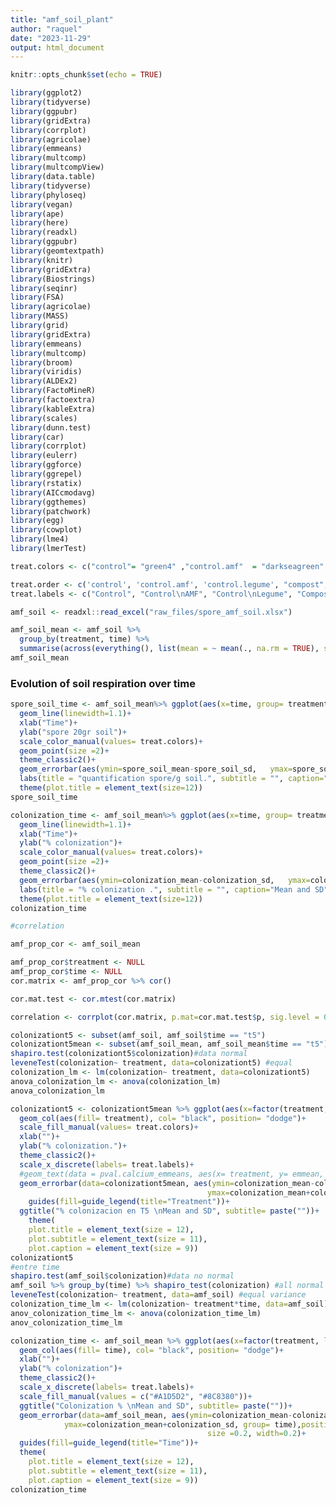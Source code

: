 ```yaml
---
title: "amf_soil_plant"
author: "raquel"
date: "2023-11-29"
output: html_document
---
```


```r
knitr::opts_chunk$set(echo = TRUE)
```


```r
library(ggplot2)
library(tidyverse)
library(ggpubr)
library(gridExtra)
library(corrplot)
library(agricolae)
library(emmeans)
library(multcomp)
library(multcompView)
library(data.table)
library(tidyverse)
library(phyloseq)
library(vegan)
library(ape)
library(here)
library(readxl)
library(ggpubr)
library(geomtextpath)
library(knitr)
library(gridExtra)
library(Biostrings)
library(seqinr)
library(FSA)
library(agricolae)
library(MASS)
library(grid)
library(gridExtra)
library(emmeans)
library(multcomp)
library(broom)
library(viridis)
library(ALDEx2)
library(FactoMineR)
library(factoextra)
library(kableExtra)
library(scales)
library(dunn.test)
library(car)
library(corrplot)
library(eulerr)
library(ggforce)
library(ggrepel)
library(rstatix)
library(AICcmodavg)
library(ggthemes)
library(patchwork)
library(egg)
library(cowplot)
library(lme4)
library(lmerTest)
```


```r
treat.colors <- c("control"= "green4" ,"control.amf"  = "darkseagreen" , "chicken.manure"= "royalblue1", "cow.manure" = "red3","mo.pellet"= "darkorchid1","compost"="chocolate4","control.legume"="darkolivegreen4")

treat.order <- c('control', 'control.amf', 'control.legume', "compost", "chicken.manure", "cow.manure", "mo.pellet") 
treat.labels <- c("Control", "Control\nAMF", "Control\nLegume", "Compost", "Chicken\nmanure", "Cow\nmanure", "Pellet")

```

```r

amf_soil <- readxl::read_excel("raw_files/spore_amf_soil.xlsx")

amf_soil_mean <- amf_soil %>% 
  group_by(treatment, time) %>% 
  summarise(across(everything(), list(mean = ~ mean(., na.rm = TRUE), sd = ~ sd(., na.rm = TRUE))), .groups = "drop")
amf_soil_mean


```


### Evolution of soil respiration over time 


```r



spore_soil_time <- amf_soil_mean%>% ggplot(aes(x=time, group= treatment, col= treatment, y=spore_soil_mean))+
  geom_line(linewidth=1.1)+
  xlab("Time")+
  ylab("spore 20gr soil")+
  scale_color_manual(values= treat.colors)+
  geom_point(size =2)+
  theme_classic2()+
  geom_errorbar(aes(ymin=spore_soil_mean-spore_soil_sd,   ymax=spore_soil_mean+spore_soil_sd), size =0.5, width=0.2)+
  labs(title = "quantification spore/g soil.", subtitle = "", caption="Mean and SD")+
  theme(plot.title = element_text(size=12))
spore_soil_time

colonization_time <- amf_soil_mean%>% ggplot(aes(x=time, group= treatment, col= treatment, y=colonization_mean))+
  geom_line(linewidth=1.1)+
  xlab("Time")+
  ylab("% colonization")+
  scale_color_manual(values= treat.colors)+
  geom_point(size =2)+
  theme_classic2()+
  geom_errorbar(aes(ymin=colonization_mean-colonization_sd,   ymax=colonization_mean+colonization_sd), size =0.5, width=0.2)+
  labs(title = "% colonization .", subtitle = "", caption="Mean and SD")+
  theme(plot.title = element_text(size=12))
colonization_time

#correlation


```

```r
amf_prop_cor <- amf_soil_mean

amf_prop_cor$treatment <- NULL
amf_prop_cor$time <- NULL
cor.matrix <- amf_prop_cor %>% cor()

cor.mat.test <- cor.mtest(cor.matrix)

correlation <- corrplot(cor.matrix, p.mat=cor.mat.test$p, sig.level = 0.05, order= "hclust", type= "upper", method= "number", insig = "pch", pch=4,number.cex = 0.75)
```


```r

colonizationt5 <- subset(amf_soil, amf_soil$time == "t5")
colonizationt5mean <- subset(amf_soil_mean, amf_soil_mean$time == "t5")
shapiro.test(colonizationt5$colonization)#data normal
leveneTest(colonization~ treatment, data=colonizationt5) #equal 
colonization_lm <- lm(colonization~ treatment, data=colonizationt5)
anova_colonization_lm <- anova(colonization_lm)
anova_colonization_lm

colonizationt5 <- colonizationt5mean %>% ggplot(aes(x=factor(treatment, level= treat.order), y= colonization_mean), col=treatment)+
  geom_col(aes(fill= treatment), col= "black", position= "dodge")+
  scale_fill_manual(values= treat.colors)+
  xlab("")+
  ylab("% colonization.")+
  theme_classic2()+
  scale_x_discrete(labels= treat.labels)+
  #geom_text(data = pval.calcium_emmeans, aes(x= treatment, y= emmean, label= sign), nudge_x= 0, nudge_y= 15)+
  geom_errorbar(data=colonizationt5mean, aes(ymin=colonization_mean-colonization_sd, 
                                            ymax=colonization_mean+colonization_sd, group= time), position=position_dodge(0.9),linewidth =0.2, width=0.2)+
    guides(fill=guide_legend(title="Treatment"))+
  ggtitle("% colonizacion en T5 \nMean and SD", subtitle= paste(""))+
    theme(
    plot.title = element_text(size = 12),
    plot.subtitle = element_text(size = 11),
    plot.caption = element_text(size = 9))
colonizationt5 
#entre time
shapiro.test(amf_soil$colonization)#data no normal
amf_soil %>% group_by(time) %>% shapiro_test(colonization) #all normal in each time
leveneTest(colonization~ treatment, data=amf_soil) #equal variance
colonization_time_lm <- lm(colonization~ treatment*time, data=amf_soil)
anov_colonization_time_lm <- anova(colonization_time_lm)
anov_colonization_time_lm 

colonization_time <- amf_soil_mean %>% ggplot(aes(x=factor(treatment, level= treat.order), y= colonization_mean))+
  geom_col(aes(fill= time), col= "black", position= "dodge")+
  xlab("")+
  ylab("% colonization")+
  theme_classic2()+
  scale_x_discrete(labels= treat.labels)+
  scale_fill_manual(values = c("#A1D5D2", "#8C8380"))+
  ggtitle("Colonization % \nMean and SD", subtitle= paste(""))+
  geom_errorbar(data=amf_soil_mean, aes(ymin=colonization_mean-colonization_sd, 
            ymax=colonization_mean+colonization_sd, group= time),position=position_dodge(0.9),
                                            size =0.2, width=0.2)+
  guides(fill=guide_legend(title="Time"))+
  theme(
    plot.title = element_text(size = 12),
    plot.subtitle = element_text(size = 11),
    plot.caption = element_text(size = 9))
colonization_time

```


